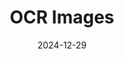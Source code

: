---
title: "OCR Images"
summary: "A powerful tool to extract text from images using OCR technology, enabling seamless text recognition and processing for your projects."
date: "2024-12-29"
last_modified: "2024-12-29"
thumb_image: "ocr_images.png"
cover_image: "ocr_images.png"
skills:
  - ReactJS
  - JavaScript
tags:
  - OCR
  - Image Processing
  - Text Recognition
  - File Management
featured: true
draft: false
layout: "PostLayout"
url: 'ocr_images'
---